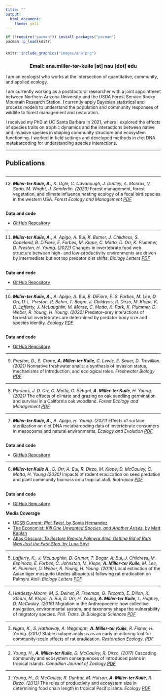```yaml
---
title: ""
output: 
  html_document:
    theme: yeti
---
```



```r
if (!require("pacman")) install.packages("pacman")
pacman::p_load(knitr)
```


###

```r
knitr::include_graphics("images/ana.png")
```
   
<h3 style="text-align: center;" markdown="1">

Email: ana.miller-ter-kuile [at] nau [dot] edu

</h3>     

I am an ecologist who works at the intersection of quantitative, community, and applied ecology.

I am currently working as a postdoctoral researcher with a joint appointment between Northern Arizona University and the USDA Forest Service Rocky Mountain Research Station. I currently apply Bayesian statistical and process models to understand the population and community responses of wildlife to forest management and restoration.

I received my PhD at UC Santa Barbara in 2021, where I explored the effects of species traits on trophic dynamics and the interactions between native and invasive species in shaping community structure and ecosystem functioning. I worked in field settings and developed methods in diet DNA metabarcoding for understanding species interactions.

<script type='text/javascript' src='https://d1bxh8uas1mnw7.cloudfront.net/assets/embed.js'></script>

----------------------------------

## Publications

##

---

12. _**Miller-ter Kuile, A.**, K. Ogle, C. Cavanaugh, J. Dudley, A. Markus, V. Saab, M. Wright, J. Sanderlin. (2023)_ Forest management, forest vegetation, and climate influence nesting ecology of a focal bird species in the western USA. _Forest Ecology and Management_ [*PDF*](pdfs/Miller-terKuile_FEM2023.pdf)

<div class='altmetric-embed' data-badge-popover="right" data-badge-type='medium-bar' data-doi="10.1016/j.foreco.2023.121443"></div>

##
**Data and code**

- [GitHub Repository](https://github.com/anamtk/whwo_nest_ecology)

---

11. _**Miller-ter Kuile, A.**, A. Apigo, A. Bui, K. Butner, J. Childress, S. Copeland, B. DiFiore, E. Forbes, M. Klope, C. Motta, D. Orr, K. Plummer, D. Preston, H. Young. (2022)_ Changes in invertebrate food web structure between high- and low-productivity environments are driven by intermediate but not top predator diet shifts. _Biology Letters_ [*PDF*](pdfs/Miller-terKuile_BL2022)

<div class='altmetric-embed' data-badge-popover="right" data-badge-type='medium-bar' data-doi="10.1098/rsbl.2022.0364"></div>

##
**Data and code**

- [GitHub Repository](https://github.com/anamtk/dna_isotopes)

---

10. _**Miller-ter Kuile, A.**, A. Apigo, A. Bui, B. DiFiore, E. S. Forbes, M. Lee, D. Orr, D. L. Preston, R. Behm, T. Bogar, J. Childress, R. Dirzo, M. Klope, K. D. Lafferty, J. McLaughlin, M. Morse, C. Motta, K. Park, K. Plummer, D. Weber, R. Young, H. Young. (2022)_ Predator–prey interactions of terrestrial invertebrates are determined by predator body size and species identity. _Ecology_ [*PDF*](pdfs/Miller-terKuile_Ecology2022.pdf)

<div class='altmetric-embed' data-badge-popover="right" data-badge-type='medium-bar' data-doi="10.1002/ecy.3634"></div>

##
**Data and code**

- [GitHub Repository](https://github.com/anamtk/DNA_predators)

---

9. _Preston, D., E. Crone, **A. Miller-ter Kuile**, C. Lewis, E. Sauer, D. Trovillion. (2021)_ Nonnative freshwater snails: a synthesis of invasion status, mechanisms of introduction, and ecological roles.  _Freshwater Biology_ [*PDF*](pdfs/Preston_FWE2021.pdf)

<div class='altmetric-embed' data-badge-popover="right" data-badge-type='medium-bar' data-doi="10.1111/fwb.13848"></div>

---

8. _Parsons, J. D. Orr, C. Motta, G. Sehgal, **A. Miller-ter Kuile**, H. Young. (2021)_ The effects of climate and grazing on oak seedling germination and survival in a California oak woodland. _Forest Ecology and Management_ [*PDF*](pdfs/Parsons_FEM2021.pdf)

<div class='altmetric-embed' data-badge-popover="right" data-badge-type='medium-bar' data-doi="10.1016/j.foreco.2021.119650"></div>

---

7. _**Miller-ter Kuile, A.**, A. Apigo, H. Young. (2021)_ Effects of surface sterilization on diet DNA metabarcoding data of invertebrate consumers in mesocosms and natural environments. _Ecology and Evolution_ [*PDF*](pdfs/Miller-terKuile_EE2021.pdf)

<div class='altmetric-embed' data-badge-popover="right" data-badge-type='medium-bar' data-doi="10.1002/ece3.7968"></div>

##
**Data and code**

- [GitHub Repository](https://github.com/anamtk/DNA_Diet_Methods)

---

6. _**Miller-ter Kuile A.**, D. Orr, A. Bui, R. Dirzo, M. Klope, D. McCauley, C. Motta, H. Young (2020)_ Impacts of rodent eradication on seed predation and plant community biomass on a tropical atoll. _Biotropica_ [*PDF*](pdfs/Miller-terKuile_Biotropica2020.pdf)

<div class='altmetric-embed' data-badge-popover="right" data-badge-type='medium-bar' data-doi="10.1111/btp.12864"></div>

##
**Data and code**

- [GitHub Repository](https://github.com/anamtk/palmyra-rats-cocos)

**Media Coverage**

- [UCSB Current: *Plot Twist*, by Sonia Hernandez](https://news.ucsb.edu/2020/020085/plot-twist)
- [The Economist: *Kill One Unwanted Species, and Another Arises*, by Matt Kaplan](https://www.economist.com/science-and-technology/2020/10/29/kill-one-unwanted-species-and-another-arises?utm_medium=cpc.adword.pd&utm_source=google&ppccampaignID=17210591673&ppcadID=&utm_campaign=a.22brand_pmax&utm_content=conversion.direct-response.anonymous&gclid=CjwKCAjw7oeqBhBwEiwALyHLM5pad4jHn1Km81e3TzxSftUabgxUy5B8UojgMiFHpWVo03ZHwdC62hoClpMQAvD_BwE&gclsrc=aw.ds)
- [Atlas Obscura: *To Restore Remote Palmyra Atoll, Getting Rid of Rats Was Just the First Step*, by Luna Shyr](https://www.atlasobscura.com/articles/rats-coconuts-palmyra-atoll)

---

5. _Lafferty, K., J. McLaughlin, D. Gruner, T. Bogar, A. Bui, J. Childress, M. Espinoza, E. Forbes, C. Johnston, M. Klope, **A. Miller-ter Kuile**, M. Lee, K. Plummer, D. Weber, R. Young, H. Young. (2018)_ Local extinction of the Asian tiger mosquito (Aedes albopictus) following rat eradication on Palmyra Atoll. _Biology Letters_ [*PDF*](pdfs/Lafferty_BL2018.pdf)

<div class='altmetric-embed' data-badge-popover="right" data-badge-type='medium-bar' data-doi="10.1098/rsbl.2017.0743"></div>

---

4. _Hardesty-Moore, M, S. Deinet, R. Freeman, G. Titcomb, E. Dillon, K. Stears, M. Klope, A. Bui, D. Orr, H. Young, **A. Miller-ter Kuile**, L. Hughey, D. McCauley. (2018)_ Migration in the Anthropocene: how collective navigation, environmental system, and taxonomy shape the vulnerability of migratory species. _Phil. Trans. B: Biological Sciences_ [*PDF*](pdfs/Hardesty-Moore_PTB2018.pdf)

<div class='altmetric-embed' data-badge-popover="right" data-badge-type='medium-bar' data-doi="10.1098/rstb.2017.0017"></div>

---

3. _Nigro, K., S. Hathaway, A. Wegmann, **A. Miller-ter Kuile**, R. Fisher, H. Young. (2017)_ Stable isotope analysis as an early monitoring tool for community-scale effects of rat eradication. _Restoration Ecology_. [*PDF*](pdfs/Nigro_RE2017.pdf)

<div class='altmetric-embed' data-badge-popover="right" data-badge-type='medium-bar' data-doi="10.1111/rec.12511"></div>

---

2. _Young, H., **A. Miller-ter Kuile**, D. McCauley, R. Dirzo. (2017)_ Cascading community and ecosystem consequences of introduced palms in tropical islands. _Canadian Journal of Zoology_ [*PDF*](pdfs/Young_CJZ2017.pdf)

<div class='altmetric-embed' data-badge-popover="right" data-badge-type='medium-bar' data-doi="10.1139/cjz-2016-0107"></div>

---

1. _Young, H., D. McCauley, R. Dunbar, M. Hutson, **A. Miller-ter Kuile**, R. Dirzo. (2013)_ The roles of productivity and ecosystem size in determining food chain length in tropical Pacific islets. _Ecology_ [*PDF*](pdfs/Young_Ecology2013.pdf) 

<div class='altmetric-embed' data-badge-popover="right" data-badge-type='medium-bar' data-doi="10.1890/12-0729.1"></div>
